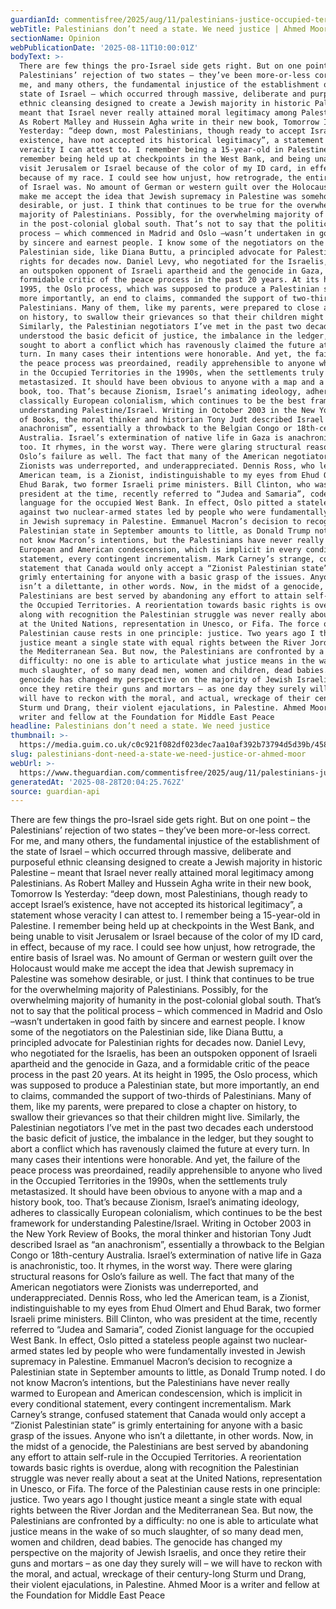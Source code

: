 ```yaml
---
guardianId: commentisfree/2025/aug/11/palestinians-justice-occupied-territories
webTitle: Palestinians don’t need a state. We need justice | Ahmed Moor
sectionName: Opinion
webPublicationDate: '2025-08-11T10:00:01Z'
bodyText: >-
  There are few things the pro-Israel side gets right. But on one point – the
  Palestinians’ rejection of two states – they’ve been more-or-less correct. For
  me, and many others, the fundamental injustice of the establishment of the
  state of Israel – which occurred through massive, deliberate and purposeful
  ethnic cleansing designed to create a Jewish majority in historic Palestine –
  meant that Israel never really attained moral legitimacy among Palestinians.
  As Robert Malley and Hussein Agha write in their new book, Tomorrow Is
  Yesterday: “deep down, most Palestinians, though ready to accept Israel’s
  existence, have not accepted its historical legitimacy”, a statement whose
  veracity I can attest to. I remember being a 15-year-old in Palestine. I
  remember being held up at checkpoints in the West Bank, and being unable to
  visit Jerusalem or Israel because of the color of my ID card, in effect,
  because of my race. I could see how unjust, how retrograde, the entire basis
  of Israel was. No amount of German or western guilt over the Holocaust would
  make me accept the idea that Jewish supremacy in Palestine was somehow
  desirable, or just. I think that continues to be true for the overwhelming
  majority of Palestinians. Possibly, for the overwhelming majority of humanity
  in the post-colonial global south. That’s not to say that the political
  process – which commenced in Madrid and Oslo –wasn’t undertaken in good faith
  by sincere and earnest people. I know some of the negotiators on the
  Palestinian side, like Diana Buttu, a principled advocate for Palestinian
  rights for decades now. Daniel Levy, who negotiated for the Israelis, has been
  an outspoken opponent of Israeli apartheid and the genocide in Gaza, and a
  formidable critic of the peace process in the past 20 years. At its height in
  1995, the Oslo process, which was supposed to produce a Palestinian state, but
  more importantly, an end to claims, commanded the support of two-thirds of
  Palestinians. Many of them, like my parents, were prepared to close a chapter
  on history, to swallow their grievances so that their children might live.
  Similarly, the Palestinian negotiators I’ve met in the past two decades each
  understood the basic deficit of justice, the imbalance in the ledger, but they
  sought to abort a conflict which has ravenously claimed the future at every
  turn. In many cases their intentions were honorable. And yet, the failure of
  the peace process was preordained, readily apprehensible to anyone who lived
  in the Occupied Territories in the 1990s, when the settlements truly
  metastasized. It should have been obvious to anyone with a map and a history
  book, too. That’s because Zionism, Israel’s animating ideology, adheres to
  classically European colonialism, which continues to be the best framework for
  understanding Palestine/Israel. Writing in October 2003 in the New York Review
  of Books, the moral thinker and historian Tony Judt described Israel as “an
  anachronism”, essentially a throwback to the Belgian Congo or 18th-century
  Australia. Israel’s extermination of native life in Gaza is anachronistic,
  too. It rhymes, in the worst way. There were glaring structural reasons for
  Oslo’s failure as well. The fact that many of the American negotiators were
  Zionists was underreported, and underappreciated. Dennis Ross, who led the
  American team, is a Zionist, indistinguishable to my eyes from Ehud Olmert and
  Ehud Barak, two former Israeli prime ministers. Bill Clinton, who was
  president at the time, recently referred to “Judea and Samaria”, coded Zionist
  language for the occupied West Bank. In effect, Oslo pitted a stateless people
  against two nuclear-armed states led by people who were fundamentally invested
  in Jewish supremacy in Palestine. Emmanuel Macron’s decision to recognize a
  Palestinian state in September amounts to little, as Donald Trump noted. I do
  not know Macron’s intentions, but the Palestinians have never really warmed to
  European and American condescension, which is implicit in every conditional
  statement, every contingent incrementalism. Mark Carney’s strange, confused
  statement that Canada would only accept a “Zionist Palestinian state” is
  grimly entertaining for anyone with a basic grasp of the issues. Anyone who
  isn’t a dilettante, in other words. Now, in the midst of a genocide, the
  Palestinians are best served by abandoning any effort to attain self-rule in
  the Occupied Territories. A reorientation towards basic rights is overdue,
  along with recognition the Palestinian struggle was never really about a seat
  at the United Nations, representation in Unesco, or Fifa. The force of the
  Palestinian cause rests in one principle: justice. Two years ago I thought
  justice meant a single state with equal rights between the River Jordan and
  the Mediterranean Sea. But now, the Palestinians are confronted by a
  difficulty: no one is able to articulate what justice means in the wake of so
  much slaughter, of so many dead men, women and children, dead babies. The
  genocide has changed my perspective on the majority of Jewish Israelis, and
  once they retire their guns and mortars – as one day they surely will – we
  will have to reckon with the moral, and actual, wreckage of their century-long
  Sturm und Drang, their violent ejaculations, in Palestine. Ahmed Moor is a
  writer and fellow at the Foundation for Middle East Peace
headline: Palestinians don’t need a state. We need justice
thumbnail: >-
  https://media.guim.co.uk/c0c921f082df023dec7aa10af392b73794d5d39b/458_0_4583_3667/500.jpg
slug: palestinians-dont-need-a-state-we-need-justice-or-ahmed-moor
webUrl: >-
  https://www.theguardian.com/commentisfree/2025/aug/11/palestinians-justice-occupied-territories
generatedAt: '2025-08-28T20:04:25.762Z'
source: guardian-api
---
```

There are few things the pro-Israel side gets right. But on one point – the Palestinians’ rejection of two states – they’ve been more-or-less correct. For me, and many others, the fundamental injustice of the establishment of the state of Israel – which occurred through massive, deliberate and purposeful ethnic cleansing designed to create a Jewish majority in historic Palestine – meant that Israel never really attained moral legitimacy among Palestinians. As Robert Malley and Hussein Agha write in their new book, Tomorrow Is Yesterday: “deep down, most Palestinians, though ready to accept Israel’s existence, have not accepted its historical legitimacy”, a statement whose veracity I can attest to. I remember being a 15-year-old in Palestine. I remember being held up at checkpoints in the West Bank, and being unable to visit Jerusalem or Israel because of the color of my ID card, in effect, because of my race. I could see how unjust, how retrograde, the entire basis of Israel was. No amount of German or western guilt over the Holocaust would make me accept the idea that Jewish supremacy in Palestine was somehow desirable, or just. I think that continues to be true for the overwhelming majority of Palestinians. Possibly, for the overwhelming majority of humanity in the post-colonial global south. That’s not to say that the political process – which commenced in Madrid and Oslo –wasn’t undertaken in good faith by sincere and earnest people. I know some of the negotiators on the Palestinian side, like Diana Buttu, a principled advocate for Palestinian rights for decades now. Daniel Levy, who negotiated for the Israelis, has been an outspoken opponent of Israeli apartheid and the genocide in Gaza, and a formidable critic of the peace process in the past 20 years. At its height in 1995, the Oslo process, which was supposed to produce a Palestinian state, but more importantly, an end to claims, commanded the support of two-thirds of Palestinians. Many of them, like my parents, were prepared to close a chapter on history, to swallow their grievances so that their children might live. Similarly, the Palestinian negotiators I’ve met in the past two decades each understood the basic deficit of justice, the imbalance in the ledger, but they sought to abort a conflict which has ravenously claimed the future at every turn. In many cases their intentions were honorable. And yet, the failure of the peace process was preordained, readily apprehensible to anyone who lived in the Occupied Territories in the 1990s, when the settlements truly metastasized. It should have been obvious to anyone with a map and a history book, too. That’s because Zionism, Israel’s animating ideology, adheres to classically European colonialism, which continues to be the best framework for understanding Palestine/Israel. Writing in October 2003 in the New York Review of Books, the moral thinker and historian Tony Judt described Israel as “an anachronism”, essentially a throwback to the Belgian Congo or 18th-century Australia. Israel’s extermination of native life in Gaza is anachronistic, too. It rhymes, in the worst way. There were glaring structural reasons for Oslo’s failure as well. The fact that many of the American negotiators were Zionists was underreported, and underappreciated. Dennis Ross, who led the American team, is a Zionist, indistinguishable to my eyes from Ehud Olmert and Ehud Barak, two former Israeli prime ministers. Bill Clinton, who was president at the time, recently referred to “Judea and Samaria”, coded Zionist language for the occupied West Bank. In effect, Oslo pitted a stateless people against two nuclear-armed states led by people who were fundamentally invested in Jewish supremacy in Palestine. Emmanuel Macron’s decision to recognize a Palestinian state in September amounts to little, as Donald Trump noted. I do not know Macron’s intentions, but the Palestinians have never really warmed to European and American condescension, which is implicit in every conditional statement, every contingent incrementalism. Mark Carney’s strange, confused statement that Canada would only accept a “Zionist Palestinian state” is grimly entertaining for anyone with a basic grasp of the issues. Anyone who isn’t a dilettante, in other words. Now, in the midst of a genocide, the Palestinians are best served by abandoning any effort to attain self-rule in the Occupied Territories. A reorientation towards basic rights is overdue, along with recognition the Palestinian struggle was never really about a seat at the United Nations, representation in Unesco, or Fifa. The force of the Palestinian cause rests in one principle: justice. Two years ago I thought justice meant a single state with equal rights between the River Jordan and the Mediterranean Sea. But now, the Palestinians are confronted by a difficulty: no one is able to articulate what justice means in the wake of so much slaughter, of so many dead men, women and children, dead babies. The genocide has changed my perspective on the majority of Jewish Israelis, and once they retire their guns and mortars – as one day they surely will – we will have to reckon with the moral, and actual, wreckage of their century-long Sturm und Drang, their violent ejaculations, in Palestine. Ahmed Moor is a writer and fellow at the Foundation for Middle East Peace

